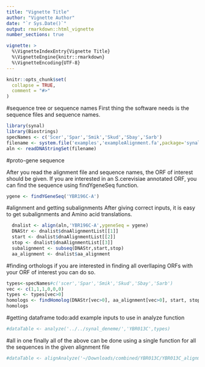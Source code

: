 ```yaml
---
title: "Vignette Title"
author: "Vignette Author"
date: "`r Sys.Date()`"
output: rmarkdown::html_vignette
number_sections: true

vignette: >
  %\VignetteIndexEntry{Vignette Title}
  %\VignetteEngine{knitr::rmarkdown}
  %\VignetteEncoding{UTF-8}
---
```


```r
knitr::opts_chunk$set(
  collapse = TRUE,
  comment = "#>"
)
```

#sequence tree or sequence names
First thing the software needs is the sequence files and sequence names. 
```r
library(synal)
library(Biostrings)
specNames <- c('Scer','Spar','Smik','Skud','Sbay','Sarb')
filename <- system.file('examples','exampleAlignment.fa',package='synal')
aln <- readDNAStringSet(filename)

```


#proto-gene sequence

After you read the alignment file and sequence names, the ORF of interest should be given. If you are interested in an S.cerevisiae annotated ORF, you can find the sequence using findYgeneSeq function.
```r

ygene <- findYGeneSeq('YBR196C-A')
```

#alignment and getting subalignments
After giving correct inputs, it is easy to get subalignments and Amino acid translations.

```r
  dnalist <- align(aln,'YBR196C-A',ygeneSeq = ygene)
  DNAStr <- dnalist$dnaAlignmentList[[1]]
  start <- dnalist$dnaAlignmentList[[2]]
  stop <- dnalist$dnaAlignmentList[[3]]
  subalignment <- subseq(DNAStr,start,stop)
  aa_alignment <- dnalist$aa_alignment
```

#finding orthologs
if you are interested in finding all overllaping ORFs with your ORF of interest you can do so.
```r
types<-specNames#c('scer','Spar','Smik','Skud','Sbay','Sarb')
vec <- c(1,1,1,0,0,0)
types <- types[vec>0]
homologs <- findHomolog(DNAStr[vec>0], aa_alignment[vec>0], start, stop, ygene, types, orfName = 'YBR196C-A')
homologs
```

#getting dataframe
todo:add example inputs to use in analyze function
```r
#dataTable <- analyze('../../synal_deneme/','YBR013C',types)
```

#all in one
finally all of the above can be done using a single function for all the sequences in the given alignment file

```r
#dataTable <- alignAnalyze('~/Downloads/combined/YBR013C/YBR013C_alignment.fa','YBR013C',outputDirectory = '../../synal_deneme/',specNames = specNames)
```
